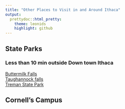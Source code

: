 ```yaml
---
title: "Other Places to Visit in and Around Ithaca"
output:
  prettydoc::html_pretty:
    theme: leonids
    highlight: github
---
```

## State Parks
### Less than 10 min outside Down town Ithaca
[Buttermilk Falls](https://parks.ny.gov/parks/151/details.aspx)  
[Taughannock falls](https://parks.ny.gov/parks/62/details.aspx)  
[Treman State Park](https://parks.ny.gov/parks/135/details.aspx)  


## Cornell's Campus
